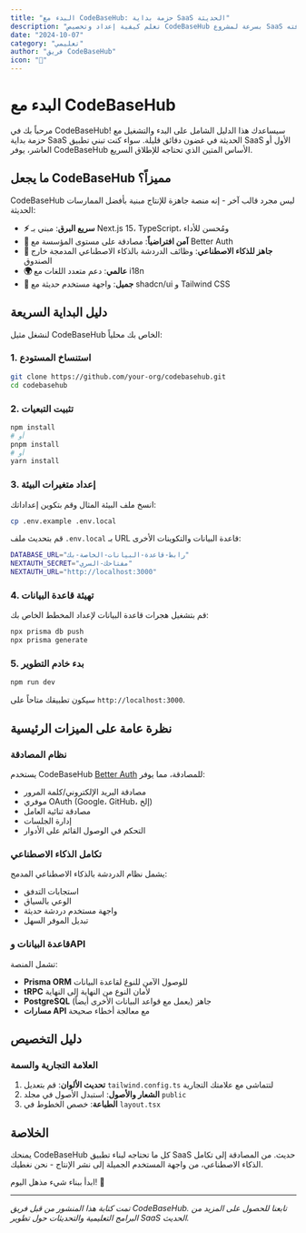 ```yaml
---
title: "البدء مع CodeBaseHub: حزمة بداية SaaS الحديثة"
description: "تعلم كيفية إعداد وتخصيص CodeBaseHub بسرعة لمشروع SaaS التالي. من التثبيت إلى النشر، سنقوم بإرشادك خلال كل ما تحتاج إلى معرفته."
date: "2024-10-07"
category: "تعليمي"
author: "فريق CodeBaseHub"
icon: "🚀"
---
```


# البدء مع CodeBaseHub

مرحباً بك في CodeBaseHub! سيساعدك هذا الدليل الشامل على البدء والتشغيل مع حزمة بداية SaaS الحديثة في غضون دقائق قليلة. سواء كنت تبني تطبيق SaaS الأول أو العاشر، يوفر CodeBaseHub الأساس المتين الذي تحتاجه للإطلاق السريع.

## ما يجعل CodeBaseHub مميزاً؟

CodeBaseHub ليس مجرد قالب آخر - إنه منصة جاهزة للإنتاج مبنية بأفضل الممارسات الحديثة:

- **⚡ سريع البرق**: مبني بـ Next.js 15، TypeScript، ومُحسن للأداء
- **🔐 آمن افتراضياً**: مصادقة على مستوى المؤسسة مع Better Auth
- **🤖 جاهز للذكاء الاصطناعي**: وظائف الدردشة بالذكاء الاصطناعي المدمجة خارج الصندوق
- **🌍 عالمي**: دعم متعدد اللغات مع i18n
- **🎨 جميل**: واجهة مستخدم حديثة مع shadcn/ui و Tailwind CSS

## دليل البداية السريعة

لنشغل مثيل CodeBaseHub الخاص بك محلياً:

### 1. استنساخ المستودع

```bash
git clone https://github.com/your-org/codebasehub.git
cd codebasehub
```

### 2. تثبيت التبعيات

```bash
npm install
# أو
pnpm install
# أو
yarn install
```

### 3. إعداد متغيرات البيئة

انسخ ملف البيئة المثال وقم بتكوين إعداداتك:

```bash
cp .env.example .env.local
```

قم بتحديث ملف `.env.local` بـ URL قاعدة البيانات والتكوينات الأخرى:

```bash
DATABASE_URL="رابط-قاعدة-البيانات-الخاصة-بك"
NEXTAUTH_SECRET="مفتاحك-السري"
NEXTAUTH_URL="http://localhost:3000"
```

### 4. تهيئة قاعدة البيانات

قم بتشغيل هجرات قاعدة البيانات لإعداد المخطط الخاص بك:

```bash
npx prisma db push
npx prisma generate
```

### 5. بدء خادم التطوير

```bash
npm run dev
```

سيكون تطبيقك متاحاً على `http://localhost:3000`.

## نظرة عامة على الميزات الرئيسية

### نظام المصادقة

يستخدم CodeBaseHub [Better Auth](https://better-auth.com) للمصادقة، مما يوفر:

- مصادقة البريد الإلكتروني/كلمة المرور
- موفري OAuth (Google، GitHub، إلخ)
- مصادقة ثنائية العامل
- إدارة الجلسات
- التحكم في الوصول القائم على الأدوار

### تكامل الذكاء الاصطناعي

يشمل نظام الدردشة بالذكاء الاصطناعي المدمج:

- استجابات التدفق
- الوعي بالسياق
- واجهة مستخدم دردشة حديثة
- تبديل الموفر السهل

### قاعدة البيانات وAPI

تشمل المنصة:

- **Prisma ORM** للوصول الآمن للنوع لقاعدة البيانات
- **tRPC** لأمان النوع من النهاية إلى النهاية
- **PostgreSQL** جاهز (يعمل مع قواعد البيانات الأخرى أيضاً)
- **مسارات API** مع معالجة أخطاء صحيحة

## دليل التخصيص

### العلامة التجارية والسمة

1. **تحديث الألوان**: قم بتعديل `tailwind.config.ts` لتتماشى مع علامتك التجارية
2. **الشعار والأصول**: استبدل الأصول في مجلد `public`
3. **الطباعة**: خصص الخطوط في `layout.tsx`

## الخلاصة

يمنحك CodeBaseHub كل ما تحتاجه لبناء تطبيق SaaS حديث. من المصادقة إلى تكامل الذكاء الاصطناعي، من واجهة المستخدم الجميلة إلى نشر الإنتاج - نحن نغطيك.

ابدأ ببناء شيء مذهل اليوم! 🚀

---

*تمت كتابة هذا المنشور من قبل فريق CodeBaseHub. تابعنا للحصول على المزيد من البرامج التعليمية والتحديثات حول تطوير SaaS الحديث.*

